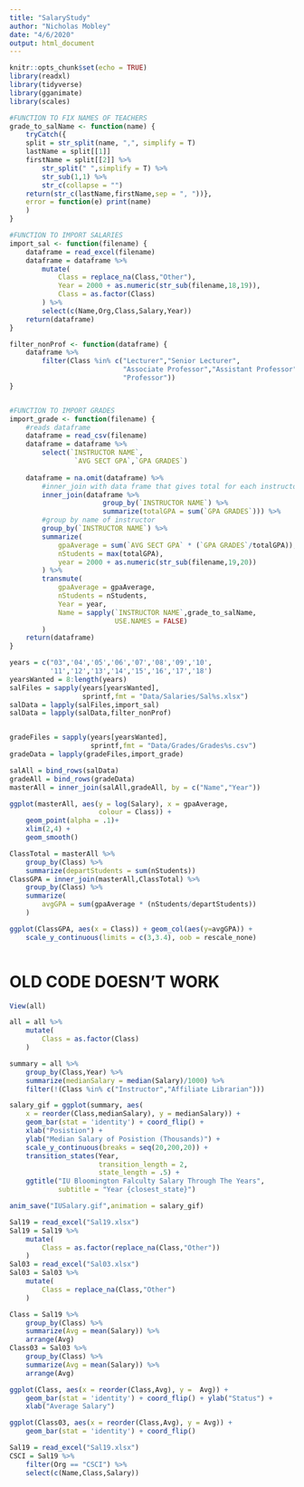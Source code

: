 ```yaml
---
title: "SalaryStudy"
author: "Nicholas Mobley"
date: "4/6/2020"
output: html_document
---
```


```r
knitr::opts_chunk$set(echo = TRUE)
library(readxl)
library(tidyverse)
library(gganimate)
library(scales)
```


```r
#FUNCTION TO FIX NAMES OF TEACHERS
grade_to_salName <- function(name) {
    tryCatch({
    split = str_split(name, ",", simplify = T)
    lastName = split[[1]]
    firstName = split[[2]] %>%
        str_split(" ",simplify = T) %>%
        str_sub(1,1) %>%
        str_c(collapse = "")
    return(str_c(lastName,firstName,sep = ", "))},
    error = function(e) print(name)
    )
}

#FUNCTION TO IMPORT SALARIES
import_sal <- function(filename) {
    dataframe = read_excel(filename)
    dataframe = dataframe %>%
        mutate(
            Class = replace_na(Class,"Other"),
            Year = 2000 + as.numeric(str_sub(filename,18,19)),
            Class = as.factor(Class)
        ) %>%
        select(c(Name,Org,Class,Salary,Year))
    return(dataframe)
}

filter_nonProf <- function(dataframe) {
    dataframe %>%
        filter(Class %in% c("Lecturer","Senior Lecturer",
                            "Associate Professor","Assistant Professor",
                            "Professor"))
}


#FUNCTION TO IMPORT GRADES
import_grade <- function(filename) {
    #reads dataframe
    dataframe = read_csv(filename)
    dataframe = dataframe %>%
        select(`INSTRUCTOR NAME`, 
                `AVG SECT GPA`,`GPA GRADES`)
    
    dataframe = na.omit(dataframe) %>%
        #inner_join with data frame that gives total for each instructor
        inner_join(dataframe %>%
                       group_by(`INSTRUCTOR NAME`) %>%
                       summarize(totalGPA = sum(`GPA GRADES`))) %>%
        #group by name of instructor
        group_by(`INSTRUCTOR NAME`) %>%
        summarize(
            gpaAverage = sum(`AVG SECT GPA` * (`GPA GRADES`/totalGPA)),
            nStudents = max(totalGPA),
            year = 2000 + as.numeric(str_sub(filename,19,20))
        ) %>%
        transmute(
            gpaAverage = gpaAverage,
            nStudents = nStudents,
            Year = year,
            Name = sapply(`INSTRUCTOR NAME`,grade_to_salName,
                          USE.NAMES = FALSE)
        )
    return(dataframe)
}
```


```r
years = c("03",'04','05','06','07','08','09','10',
          '11','12','13','14','15','16','17','18')
yearsWanted = 8:length(years)
salFiles = sapply(years[yearsWanted],
                  sprintf,fmt = "Data/Salaries/Sal%s.xlsx")
salData = lapply(salFiles,import_sal)
salData = lapply(salData,filter_nonProf)


gradeFiles = sapply(years[yearsWanted],
                    sprintf,fmt = "Data/Grades/Grades%s.csv")
gradeData = lapply(gradeFiles,import_grade)

```

```r
salAll = bind_rows(salData)
gradeAll = bind_rows(gradeData)
masterAll = inner_join(salAll,gradeAll, by = c("Name","Year"))
```

```r
ggplot(masterAll, aes(y = log(Salary), x = gpaAverage,
                      colour = Class)) + 
    geom_point(alpha = .1)+
    xlim(2,4) +
    geom_smooth() 
```


```r
ClassTotal = masterAll %>%
    group_by(Class) %>%
    summarize(departStudents = sum(nStudents))
ClassGPA = inner_join(masterAll,ClassTotal) %>%
    group_by(Class) %>%
    summarize(
        avgGPA = sum(gpaAverage * (nStudents/departStudents))
    )
```

```r
ggplot(ClassGPA, aes(x = Class)) + geom_col(aes(y=avgGPA)) + 
    scale_y_continuous(limits = c(3,3.4), oob = rescale_none)
```

```r

```




# OLD CODE DOESN'T WORK

```r
View(all)
```


```r
all = all %>%
    mutate(
        Class = as.factor(Class)
    )

summary = all %>%
    group_by(Class,Year) %>%
    summarize(medianSalary = median(Salary)/1000) %>%
    filter(!(Class %in% c("Instructor","Affiliate Librarian")))
```

```r
salary_gif = ggplot(summary, aes(
    x = reorder(Class,medianSalary), y = medianSalary)) + 
    geom_bar(stat = 'identity') + coord_flip() +
    xlab("Posistion") +
    ylab("Median Salary of Posistion (Thousands)") +
    scale_y_continuous(breaks = seq(20,200,20)) +
    transition_states(Year,
                      transition_length = 2,
                      state_length = .5) +
    ggtitle("IU Bloomington Falculty Salary Through The Years",
            subtitle = "Year {closest_state}")

anim_save("IUSalary.gif",animation = salary_gif)
```



```r
Sal19 = read_excel("Sal19.xlsx")
Sal19 = Sal19 %>%
    mutate(
        Class = as.factor(replace_na(Class,"Other"))
    )
Sal03 = read_excel("Sal03.xlsx")
Sal03 = Sal03 %>%
    mutate(
        Class = replace_na(Class,"Other")
    )
```

```r
Class = Sal19 %>%
    group_by(Class) %>%
    summarize(Avg = mean(Salary)) %>%
    arrange(Avg)
Class03 = Sal03 %>%
    group_by(Class) %>%
    summarize(Avg = mean(Salary)) %>%
    arrange(Avg)
```

```r
ggplot(Class, aes(x = reorder(Class,Avg), y =  Avg)) + 
    geom_bar(stat = 'identity') + coord_flip() + ylab("Status") +
    xlab("Average Salary")
```

```r
ggplot(Class03, aes(x = reorder(Class,Avg), y = Avg)) + 
    geom_bar(stat = 'identity') + coord_flip()
```

```r
Sal19 = read_excel("Sal19.xlsx")
CSCI = Sal19 %>%
    filter(Org == "CSCI") %>%
    select(c(Name,Class,Salary))
```














